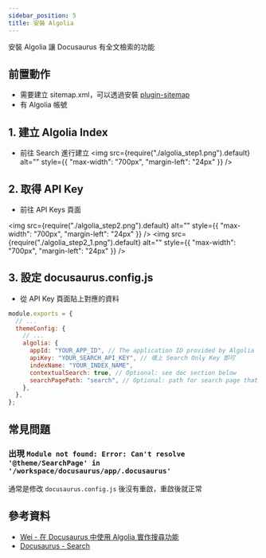 ```yaml
---
sidebar_position: 5
title: 安裝 Algolia
---
```


安裝 Algolia 讓 Docusaurus 有全文檢索的功能

## 前置動作

- 需要建立 sitemap.xml，可以透過安裝 [plugin-sitemap](https://docusaurus.io/docs/api/plugins/@docusaurus/plugin-sitemap)
- 有 Algolia 帳號

## 1. 建立 Algolia Index

- 前往 Search 進行建立
  <img
    src={require("./algolia_step1.png").default}
    alt=""
    style={{ "max-width": "700px", "margin-left": "24px" }}
  />

## 2. 取得 API Key

- 前往 API Keys 頁面

<img
  src={require("./algolia_step2.png").default}
  alt=""
  style={{ "max-width": "700px", "margin-left": "24px" }}
/>
<img
  src={require("./algolia_step2_1.png").default}
  alt=""
  style={{ "max-width": "700px", "margin-left": "24px" }}
/>

## 3. 設定 docusaurus.config.js

- 從 API Key 頁面貼上對應的資料

```js
module.exports = {
  // ...
  themeConfig: {
    // ...
    algolia: {
      appId: "YOUR_APP_ID", // The application ID provided by Algolia
      apiKey: "YOUR_SEARCH_API_KEY", // 填上 Search Only Key 即可
      indexName: "YOUR_INDEX_NAME",
      contextualSearch: true, // Optional: see doc section below
      searchPagePath: "search", // Optional: path for search page that enabled by default (`false` to disable it)
    },
  },
};
```
## 常見問題
### 出現 `Module not found: Error: Can't resolve '@theme/SearchPage' in '/workspace/docusaurus/app/.docusaurus'`
通常是修改 `docusaurus.config.js` 後沒有重啟，重啟後就正常

## 參考資料

- [Wei - 在 Docusaurus 中使用 Algolia 實作搜尋功能](https://weiyun0912.github.io/Wei-Docusaurus/docs/Docusaurus/Algolia/)
- [Docusaurus - Search](https://docusaurus.io/docs/search)
